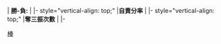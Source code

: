 | '''勝-負:'''
| {{{WinLoss}}}
|- style="vertical-align: top;"
|'''自責分率'''
|{{{ERA}}}
|- style="vertical-align: top;"
|'''奪三振次數'''
|{{{strikeouts}}}
|-<noinclude>
[[Category:棒球模板|{{PAGENAME}}]]
[[Category:体育人物信息框模板|棒]]
</noinclude>
